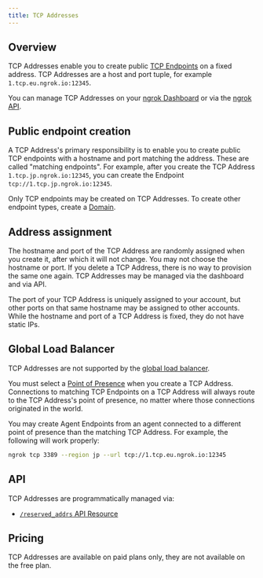 ```yaml
---
title: TCP Addresses
---
```


## Overview

TCP Addresses enable you to create public [TCP
Endpoints](/universal-gateway/tcp/) on a fixed address. TCP Addresses
are a host and port tuple, for example `1.tcp.eu.ngrok.io:12345`.

You can manage TCP Addresses on your [ngrok
Dashboard](https://dashboard.ngrok.com/tcp-addresses) or via the [ngrok
API](#api).

## Public endpoint creation

A TCP Address's primary responsibility is to enable you to create public TCP
endpoints with a hostname and port matching the address. These are called
"matching endpoints". For example, after you create the TCP Address
`1.tcp.jp.ngrok.io:12345`, you can create the Endpoint
`tcp://1.tcp.jp.ngrok.io:12345`.

Only TCP endpoints may be created on TCP Addresses. To create other endpoint
types, create a [Domain](/universal-gateway/domains/).

## Address assignment

The hostname and port of the TCP Address are randomly assigned when you create
it, after which it will not change. You may not choose the hostname or port.
If you delete a TCP Address, there is no way to provision the same one again.
TCP Addresses may be managed via the dashboard and via API.

The port of your TCP Address is uniquely assigned to your account, but other
ports on that same hostname may be assigned to other accounts. While the
hostname and port of a TCP Address is fixed, they do not have static IPs.

## Global Load Balancer

TCP Addresses are not supported by the [global load
balancer](/universal-gateway/global-load-balancer).

You must select a [Point of
Presence](/universal-gateway/points-of-presence) when you create a TCP
Address. Connections to matching TCP Endpoints on a TCP Address will always
route to the TCP Address's point of presence, no matter where those connections
originated in the world.

You may create Agent Endpoints from an agent connected to a different point of
presence than the matching TCP Address. For example, the following will work
properly:

```sh
ngrok tcp 3389 --region jp --url tcp://1.tcp.eu.ngrok.io:12345
```

## API

TCP Addresses are programmatically managed via:

- [`/reserved_addrs` API Resource](/api/resources/reserved-addrs/)

## Pricing

TCP Addresses are available on paid plans only, they are not available on the
free plan.
